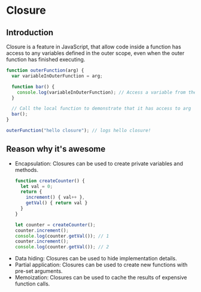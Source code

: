 # Closure

## Introduction

Closure is a feature in JavaScript, that allow code inside a function has access to any variables defined in the outer scope,  even when the outer function has finished executing.

```ts
function outerFunction(arg) {
  var variableInOuterFunction = arg;

  function bar() {
    console.log(variableInOuterFunction); // Access a variable from the outer scope
  }

  // Call the local function to demonstrate that it has access to arg
  bar();
}

outerFunction("hello closure"); // logs hello closure!
```


## Reason why it's awesome

- Encapsulation: Closures can be used to create private variables and methods.
  ```ts
  function createCounter() {
    let val = 0;
    return {
      increment() { val++ },
      getVal() { return val }
    }
  }

  let counter = createCounter();
  counter.increment();
  console.log(counter.getVal()); // 1
  counter.increment();
  console.log(counter.getVal()); // 2
  ```
- Data hiding: Closures can be used to hide implementation details.
- Partial application: Closures can be used to create new functions with pre-set arguments.
- Memoization: Closures can be used to cache the results of expensive function calls.
